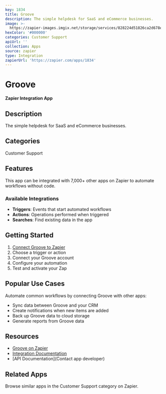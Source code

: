 ```yaml
---
key: 1834
title: Groove
description: The simple helpdesk for SaaS and eCommerce businesses.
image: >-
  https://zapier-images.imgix.net/storage/services/828224d51826ca2d678e0ac9bf5343d3.png?auto=format%2Ccompress&ixlib=python-3.0.0&q=50
hexColor: '#000000'
categories: Customer Support
apiUrl: ''
collection: Apps
source: zapier
type: Integration
zapierUrl: 'https://zapier.com/apps/1834'
---
```

# Groove

**Zapier Integration App**

## Description

The simple helpdesk for SaaS and eCommerce businesses.

## Categories

Customer Support

## Features

This app can be integrated with 7,000+ other apps on Zapier to automate workflows without code.

### Available Integrations

- **Triggers**: Events that start automated workflows
- **Actions**: Operations performed when triggered
- **Searches**: Find existing data in the app

## Getting Started

1. [Connect Groove to Zapier](https://zapier.com/apps/1834)
2. Choose a trigger or action
3. Connect your Groove account
4. Configure your automation
5. Test and activate your Zap

## Popular Use Cases

Automate common workflows by connecting Groove with other apps:

- Sync data between Groove and your CRM
- Create notifications when new items are added
- Back up Groove data to cloud storage
- Generate reports from Groove data

## Resources

- [Groove on Zapier](https://zapier.com/apps/1834)
- [Integration Documentation](https://zapier.com/apps/1834/integrations)
- [API Documentation](Contact app developer)

## Related Apps

Browse similar apps in the Customer Support category on Zapier.
